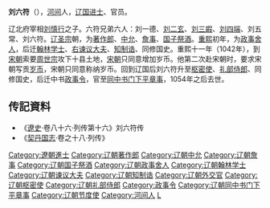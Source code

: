 '''刘六符'''（{{bd|？||？||catIdx=L刘}}），[[河间|河间]]人，[[辽国|辽国]][[进士|进士]]、官员。

辽北府宰相[[刘慎行|刘慎行]]之子。六符兄弟六人：刘一德、[[刘二玄|刘二玄]]、[[刘三嘏|刘三嘏]]、[[刘四端|刘四端]]、刘五常、刘六符。[[辽圣宗|辽圣宗]]朝，为[[著作郎|著作郎]]、[[中允|中允]]、[[詹事|詹事]]、[[国子祭酒|国子祭酒]]。[[重熙|重熙]]初年，为[[政事舍人|政事舍人]]，后迁[[翰林学士|翰林学士]]、[[右谏议大夫|右谏议大夫]]、[[知制诰|知制诰]]、同修国史。重熙十一年（1042年），到[[宋朝|宋朝]]索要[[周世宗|周世宗]]攻下十县土地，[[宋朝|宋朝]]只同意增加岁币。他第二次赴宋朝时，要求宋朝写贡[[岁币|岁币]]，宋朝只同意称纳岁币。回到辽国后刘六符升至[[枢密使|枢密使]]、[[礼部侍郎|礼部侍郎]]、同修国史，后迁中书[[政事令|政事令]]，官至[[同中书门下平章事|同中书门下平章事]]，1054年之后去世。

== 传記資料 ==
*《[[遼史|遼史]]·卷八十六·列传第十六》刘六符传
*《[[契丹国志|契丹国志]]·卷之十八·列传》

{{DEFAULTSORT:Liu}}
[[Category:遼朝進士|Category:遼朝進士]]
[[Category:辽朝著作郎|Category:辽朝著作郎]]
[[Category:辽朝中允|Category:辽朝中允]]
[[Category:辽朝詹事|Category:辽朝詹事]]
[[Category:辽朝国子祭酒|Category:辽朝国子祭酒]]
[[Category:辽朝政事舍人|Category:辽朝政事舍人]]
[[Category:辽朝翰林学士|Category:辽朝翰林学士]]
[[Category:辽朝谏议大夫|Category:辽朝谏议大夫]]
[[Category:辽朝知制诰|Category:辽朝知制诰]]
[[Category:辽朝外交官|Category:辽朝外交官]]
[[Category:辽朝枢密使|Category:辽朝枢密使]]
[[Category:辽朝礼部侍郎|Category:辽朝礼部侍郎]]
[[Category:政事令|Category:政事令]]
[[Category:辽朝同中书门下平章事|Category:辽朝同中书门下平章事]]
[[Category:辽朝节度使|Category:辽朝节度使]]
[[Category:河间人|Category:河间人]]
[[Category:刘姓|L]]
